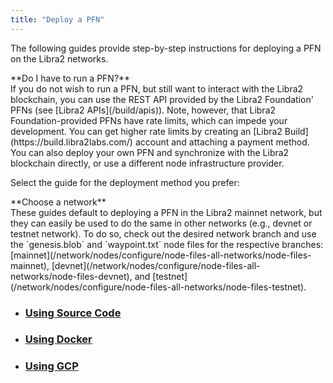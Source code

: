 ```yaml
---
title: "Deploy a PFN"
---
```



The following guides provide step-by-step instructions for deploying a PFN on the Libra2 networks.

<Aside type="note">
  **Do I have to run a PFN?**<br />
  If you do not wish to run a PFN, but still want to interact with the Libra2 blockchain, you can use the REST API
  provided by the Libra2 Foundation' PFNs (see [Libra2 APIs](/build/apis)). Note, however, that Libra2 Foundation-provided PFNs have rate
  limits, which can impede your development. You can get higher rate limits by creating an [Libra2 Build](https://build.libra2labs.com/) account and attaching a payment method. You can also deploy your own PFN
  and synchronize with the Libra2 blockchain directly, or use a different node infrastructure provider.
</Aside>

Select the guide for the deployment method you prefer:

<Aside type="caution">
  **Choose a network**<br />
  These guides default to deploying a PFN in the Libra2 mainnet network, but they can easily be used to do
  the same in other networks (e.g., devnet or testnet network). To do so, check out the desired network branch
  and use the `genesis.blob` and `waypoint.txt` node files for the respective branches:
  [mainnet](/network/nodes/configure/node-files-all-networks/node-files-mainnet),
  [devnet](/network/nodes/configure/node-files-all-networks/node-files-devnet), and
  [testnet](/network/nodes/configure/node-files-all-networks/node-files-testnet).
</Aside>

- ### [Using Source Code](/network/nodes/full-node/deployments/using-source-code)
- ### [Using Docker](/network/nodes/full-node/deployments/using-docker)
- ### [Using GCP](/network/nodes/full-node/deployments/using-gcp)
